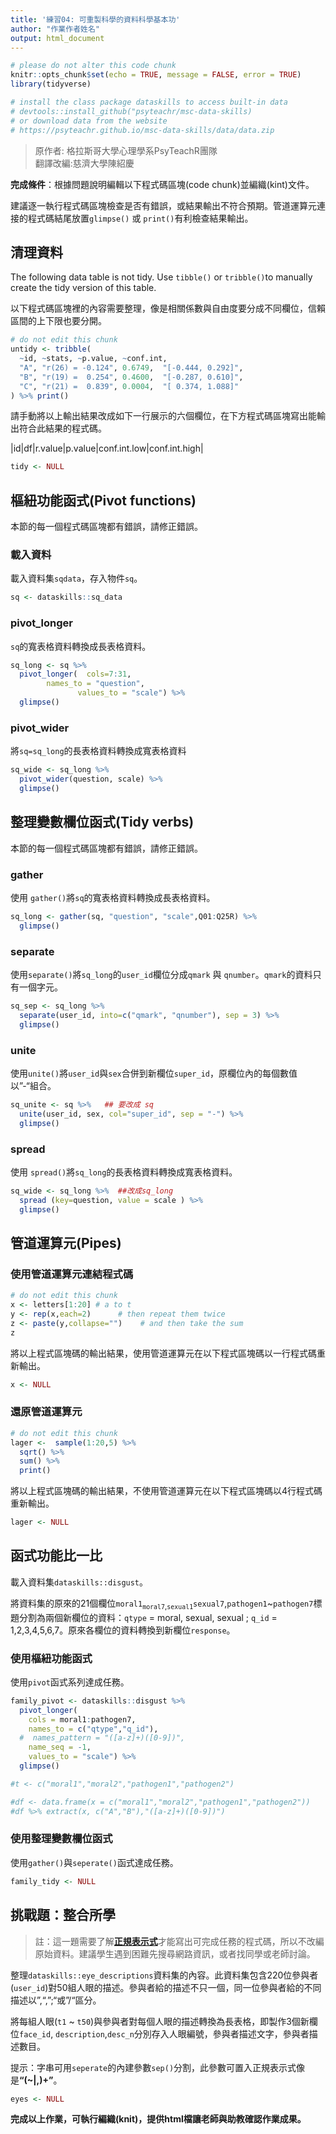 ```yaml
---
title: '練習04: 可重製科學的資料科學基本功'
author: "作業作者姓名"
output: html_document
---
```


```r
# please do not alter this code chunk
knitr::opts_chunk$set(echo = TRUE, message = FALSE, error = TRUE)
library(tidyverse)

# install the class package dataskills to access built-in data
# devtools::install_github("psyteachr/msc-data-skills)
# or download data from the website
# https://psyteachr.github.io/msc-data-skills/data/data.zip
```

> 原作者: 格拉斯哥大學心理學系PsyTeachR團隊  
> 翻譯改編:慈濟大學陳紹慶


**完成條件**：根據問題說明編輯以下程式碼區塊(code chunk)並編織(kint)文件。


建議逐一執行程式碼區塊檢查是否有錯誤，或結果輸出不符合預期。管道運算元連接的程式碼結尾放置`glimpse()` 或 `print()`有利檢查結果輸出。

## 清理資料

The following data table is not tidy. Use `tibble()` or `tribble()`to manually create the tidy version of this table.

以下程式碼區塊裡的內容需要整理，像是相關係數與自由度要分成不同欄位，信賴區間的上下限也要分開。

```r
# do not edit this chunk
untidy <- tribble(
  ~id, ~stats, ~p.value, ~conf.int,
  "A", "r(26) = -0.124", 0.6749,  "[-0.444, 0.292]",
  "B", "r(19) =  0.254", 0.4600,  "[-0.287, 0.610]",
  "C", "r(21) =  0.839", 0.0004,  "[ 0.374, 1.088]"
) %>% print()
```

請手動將以上輸出結果改成如下一行展示的六個欄位，在下方程式碼區塊寫出能輸出符合此結果的程式碼。

|id|df|r.value|p.value|conf.int.low|conf.int.high|

```r
tidy <- NULL
```

## 樞紐功能函式(Pivot functions)
  
本節的每一個程式碼區塊都有錯誤，請修正錯誤。

### 載入資料


載入資料集`sqdata`，存入物件`sq`。

```r
sq <- dataskills::sq_data
```


### pivot_longer

`sq`的寬表格資料轉換成長表格資料。

```r
sq_long <- sq %>%
  pivot_longer(  cols=7:31,
        names_to = "question", 
               values_to = "scale") %>%
  glimpse()
```


### pivot_wider

將`sq=sq_long`的長表格資料轉換成寬表格資料

```r
sq_wide <- sq_long %>%
  pivot_wider(question, scale) %>%
  glimpse()
```


## 整理變數欄位函式(Tidy verbs)

本節的每一個程式碼區塊都有錯誤，請修正錯誤。

### gather

使用 `gather()`將`sq`的寬表格資料轉換成長表格資料。

```r
sq_long <- gather(sq, "question", "scale",Q01:Q25R) %>%
  glimpse()
```


### separate

使用`separate()`將`sq_long`的`user_id`欄位分成`qmark` 與 `qnumber`。`qmark`的資料只有一個字元。

```r
sq_sep <- sq_long %>%
  separate(user_id, into=c("qmark", "qnumber"), sep = 3) %>%
  glimpse()
```


### unite


使用`unite()`將`user_id`與`sex`合併到新欄位`super_id`，原欄位內的每個數值以"-"組合。

```r
sq_unite <- sq %>%   ## 要改成 sq
  unite(user_id, sex, col="super_id", sep = "-") %>%
  glimpse()
```


### spread


使用 `spread()`將`sq_long`的長表格資料轉換成寬表格資料。

```r
sq_wide <- sq_long %>%  ##改成sq_long
  spread (key=question, value = scale ) %>%
  glimpse()
```


## 管道運算元(Pipes)

### 使用管道運算元連結程式碼

```r
# do not edit this chunk
x <- letters[1:20] # a to t
y <- rep(x,each=2)      # then repeat them twice
z <- paste(y,collapse="")    # and then take the sum
z
```

將以上程式區塊碼的輸出結果，使用管道運算元在以下程式區塊碼以一行程式碼重新輸出。

```r
x <- NULL
```

### 還原管道運算元


```r
# do not edit this chunk
lager <-  sample(1:20,5) %>% 
  sqrt() %>% 
  sum() %>% 
  print()
```

將以上程式區塊碼的輸出結果，不使用管道運算元在以下程式區塊碼以4行程式碼重新輸出。

```r
lager <- NULL
```


## 函式功能比一比

載入資料集`dataskills::disgust`。

將資料集的原來的21個欄位`moral1`~`moral7`,`sexual1`~`sexual7`,`pathogen1`~`pathogen7`標題分割為兩個新欄位的資料：`qtype` = moral, sexual, sexual ; `q_id` = 1,2,3,4,5,6,7。原來各欄位的資料轉換到新欄位`response`。

### 使用樞紐功能函式

使用`pivot`函式系列達成任務。

```r
family_pivot <- dataskills::disgust %>%
  pivot_longer(
    cols = moral1:pathogen7,
    names_to = c("qtype","q_id"),
  #  names_pattern = "([a-z]+)([0-9])",
    name_seq = -1,
    values_to = "scale") %>%
  glimpse()

#t <- c("moral1","moral2","pathogen1","pathogen2")

#df <- data.frame(x = c("moral1","moral2","pathogen1","pathogen2"))
#df %>% extract(x, c("A","B"),"([a-z]+)([0-9])")
```

### 使用整理變數欄位函式

使用`gather()`與`seperate()`函式達成任務。

```r
family_tidy <- NULL
```


## 挑戰題：整合所學

> 註：這一題需要了解[**正規表示式**](https://5xruby.tw/posts/15min-regular-expression/)才能寫出可完成任務的程式碼，所以不改編原始資料。建議學生遇到困難先搜尋網路資訊，或者找同學或老師討論。


整理`dataskills::eye_descriptions`資料集的內容。此資料集包含220位參與者(`user_id`)對50組人眼的描述。參與者給的描述不只一個，同一位參與者給的不同描述以",",";"或"/"區分。

將每組人眼(`t1` ~ `t50`)與參與者對每個人眼的描述轉換為長表格，即製作3個新欄位`face_id`, `description`,`desc_n`分別存入人眼編號，參與者描述文字，參與者描述數目。

提示：字串可用`seperate`的內建參數`sep()`分割，此參數可置入正規表示式像是**"(~|,)+"**。
  
```r
eyes <- NULL
```




**完成以上作業，可執行編織(knit)，提供html檔讓老師與助教確認作業成果。**
